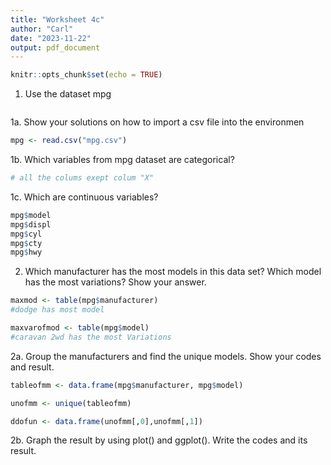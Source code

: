 ```yaml
---
title: "Worksheet 4c"
author: "Carl"
date: "2023-11-22"
output: pdf_document
---
```


```r
knitr::opts_chunk$set(echo = TRUE)
```

1. Use the dataset mpg
```r


```
1a. Show your solutions on how to import a csv file into the environmen
```r
mpg <- read.csv("mpg.csv")


```

1b. Which variables from mpg dataset are categorical?
```r
# all the colums exept colum "X"

```

1c. Which are continuous variables?
```r

mpg$model
mpg$displ
mpg$cyl
mpg$cty
mpg$hwy

```

2. Which manufacturer has the most models in this data set? Which model has the most variations?
Show your answer.
```r
maxmod <- table(mpg$manufacturer)
#dodge has most model

maxvarofmod <- table(mpg$model)
#caravan 2wd has the most Variations


```
2a. Group the manufacturers and find the unique models. Show your codes and result.
```r

tableofmm <- data.frame(mpg$manufacturer, mpg$model)

unofmm <- unique(tableofmm)

ddofun <- data.frame(unofmm[,0],unofmm[,1])

```

2b. Graph the result by using plot() and ggplot(). Write the codes and its result.
```r


```

```r

```

```r

```

```r

```

```r

```

```r

```

```r

```

```r

```

```r

```

```r

```

```r

```

```r

```

```r

```

```r

```

```r

```

```r

```